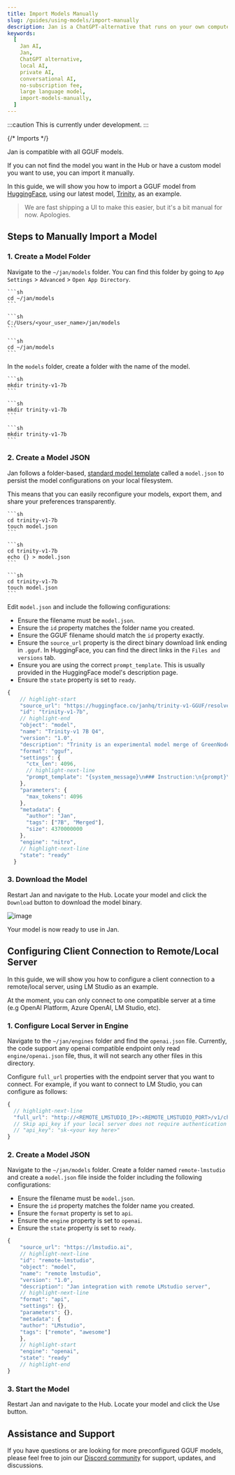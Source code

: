 ```yaml
---
title: Import Models Manually
slug: /guides/using-models/import-manually
description: Jan is a ChatGPT-alternative that runs on your own computer, with a local API server.
keywords:
  [
    Jan AI,
    Jan,
    ChatGPT alternative,
    local AI,
    private AI,
    conversational AI,
    no-subscription fee,
    large language model,
    import-models-manually,
  ]
---
```


:::caution
This is currently under development.
:::

{/* Imports */}

Jan is compatible with all GGUF models.

If you can not find the model you want in the Hub or have a custom model you want to use, you can import it manually.

In this guide, we will show you how to import a GGUF model from [HuggingFace](https://huggingface.co/), using our latest model, [Trinity](https://huggingface.co/janhq/trinity-v1-GGUF), as an example.

> We are fast shipping a UI to make this easier, but it's a bit manual for now. Apologies.

## Steps to Manually Import a Model

### 1. Create a Model Folder

Navigate to the `~/jan/models` folder. You can find this folder by going to `App Settings` > `Advanced` > `Open App Directory`.

<Tabs groupId="operating-systems">
  <TabItem value="mac" label="macOS">
    
    ```sh
    cd ~/jan/models
    ```
  
  </TabItem>
  <TabItem value="win" label="Windows">
  
    ```sh
    C:/Users/<your_user_name>/jan/models
    ```
  
  </TabItem>
  <TabItem value="linux" label="Linux">
  
    ```sh
    cd ~/jan/models
    ```
  
  </TabItem>
</Tabs>

In the `models` folder, create a folder with the name of the model.

<Tabs groupId="operating-systems">
  <TabItem value="mac" label="macOS">
    
    ```sh 
    mkdir trinity-v1-7b
    ```

  </TabItem>
  <TabItem value="win" label="Windows">
    
    ```sh
    mkdir trinity-v1-7b
    ```

  </TabItem>
  <TabItem value="linux" label="Linux">
    
    ```sh
    mkdir trinity-v1-7b
    ```

  </TabItem>
</Tabs>

### 2. Create a Model JSON

Jan follows a folder-based, [standard model template](/docs/engineering/models) called a `model.json` to persist the model configurations on your local filesystem.

This means that you can easily reconfigure your models, export them, and share your preferences transparently.

<Tabs groupId="operating-systems">
  <TabItem value="mac" label="macOS">

    ```sh
    cd trinity-v1-7b
    touch model.json
    ```

  </TabItem>
  <TabItem value="win" label="Windows">
    
    ```sh
    cd trinity-v1-7b
    echo {} > model.json
    ```

  </TabItem>
  <TabItem value="linux" label="Linux">

    ```sh
    cd trinity-v1-7b
    touch model.json
    ```

  </TabItem>
</Tabs>

Edit `model.json` and include the following configurations:

- Ensure the filename must be `model.json`.
- Ensure the `id` property matches the folder name you created.
- Ensure the GGUF filename should match the `id` property exactly.
- Ensure the `source_url` property is the direct binary download link ending in `.gguf`. In HuggingFace, you can find the direct links in the `Files and versions` tab.
- Ensure you are using the correct `prompt_template`. This is usually provided in the HuggingFace model's description page.
- Ensure the `state` property is set to `ready`.

```js
{
    // highlight-start
    "source_url": "https://huggingface.co/janhq/trinity-v1-GGUF/resolve/main/trinity-v1.Q4_K_M.gguf",
    "id": "trinity-v1-7b",
    // highlight-end
    "object": "model",
    "name": "Trinity-v1 7B Q4",
    "version": "1.0",
    "description": "Trinity is an experimental model merge of GreenNodeLM & LeoScorpius using the Slerp method. Recommended for daily assistance purposes.",
    "format": "gguf",
    "settings": {
      "ctx_len": 4096,
      // highlight-next-line
      "prompt_template": "{system_message}\n### Instruction:\n{prompt}\n### Response:"
    },
    "parameters": {
      "max_tokens": 4096
    },
    "metadata": {
      "author": "Jan",
      "tags": ["7B", "Merged"],
      "size": 4370000000
    },
    "engine": "nitro",
    // highlight-next-line
    "state": "ready"
  }
```

### 3. Download the Model

Restart Jan and navigate to the Hub. Locate your model and click the `Download` button to download the model binary.

![image](assets/download-model.png)

Your model is now ready to use in Jan.

## Configuring Client Connection to Remote/Local Server

In this guide, we will show you how to configure a client connection to a remote/local server, using LM Studio as an example.

At the moment, you can only connect to one compatible server at a time (e.g OpenAI Platform, Azure OpenAI, LM Studio, etc).

### 1. Configure Local Server in Engine

Navigate to the `~/jan/engines` folder and find the `openai.json` file. Currently, the code support any openai compatible endpoint only read `engine/openai.json` file, thus, it will not search any other files in this directory.

Configure `full_url` properties with the endpoint server that you want to connect. For example, if you want to connect to LM Studio, you can configure as follows:

```js
{
  // highlight-next-line
  "full_url": "http://<REMOTE_LMSTUDIO_IP>:<REMOTE_LMSTUDIO_PORT>/v1/chat/completions",
  // Skip api_key if your local server does not require authentication
  // "api_key": "sk-<your key here>"
}
```

### 2. Create a Model JSON

Navigate to the `~/jan/models` folder. Create a folder named `remote-lmstudio` and create a `model.json` file inside the folder including the following configurations:

- Ensure the filename must be `model.json`.
- Ensure the `id` property matches the folder name you created.
- Ensure the `format` property is set to `api`.
- Ensure the `engine` property is set to `openai`.
- Ensure the `state` property is set to `ready`.

```js
{
    "source_url": "https://lmstudio.ai",
    // highlight-next-line
    "id": "remote-lmstudio",
    "object": "model",
    "name": "remote lmstudio",
    "version": "1.0",
    "description": "Jan integration with remote LMstudio server",
    // highlight-next-line
    "format": "api",
    "settings": {},
    "parameters": {},
    "metadata": {
    "author": "LMstudio",
    "tags": ["remote", "awesome"]
    },
    // highlight-start
    "engine": "openai",
    "state": "ready"
    // highlight-end
}
```

### 3. Start the Model

Restart Jan and navigate to the Hub. Locate your model and click the Use button.

## Assistance and Support

If you have questions or are looking for more preconfigured GGUF models, please feel free to join our [Discord community](https://discord.gg/Dt7MxDyNNZ) for support, updates, and discussions.
